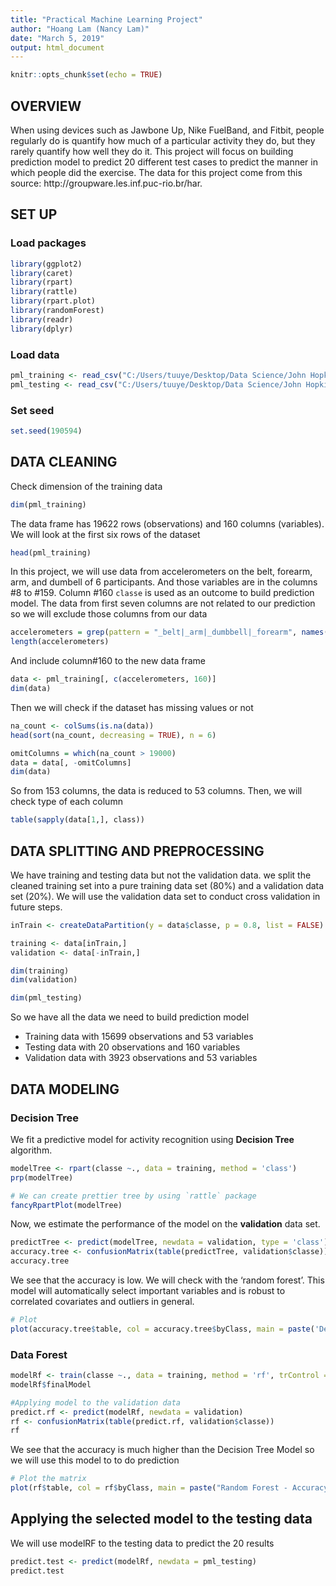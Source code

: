 ---
title: "Practical Machine Learning Project"
author: "Hoang Lam (Nancy Lam)"
date: "March 5, 2019"
output: html_document
---

```{r setup, include=FALSE}
knitr::opts_chunk$set(echo = TRUE)
```

## OVERVIEW

When using devices such as Jawbone Up, Nike FuelBand, and Fitbit, people regularly do is quantify how much of a particular activity they do, but they rarely quantify how well they do it. This project will focus on building prediction model to predict 20 different test cases to predict the manner in which people did the exercise. The data for this project come from this source: http://groupware.les.inf.puc-rio.br/har.

## SET UP

### Load packages
```{r message=FALSE, warning=FALSE}
library(ggplot2)
library(caret)
library(rpart)
library(rattle)
library(rpart.plot)
library(randomForest)
library(readr)
library(dplyr)
```

### Load data

```{r, message = FALSE, warning=FALSE, error=FALSE}
pml_training <- read_csv("C:/Users/tuuye/Desktop/Data Science/John Hopkins/Machine Learning/pml-training.csv")
pml_testing <- read_csv("C:/Users/tuuye/Desktop/Data Science/John Hopkins/Machine Learning/pml-testing.csv")
```

### Set seed 

```{r}
set.seed(190594)
```

## DATA CLEANING

Check dimension of the training data

```{r}
dim(pml_training)
```

The data frame has 19622 rows (observations) and 160 columns (variables). We will look at the first six rows of the dataset

```{r}
head(pml_training)
```

In this project, we will use data from accelerometers on the belt, forearm, arm, and dumbell of 6 participants. And those variables are in the columns #8 to #159. Column #160 `classe` is used as an outcome to build prediction model. The data from first seven columns are not related to our prediction so we will exclude those columns from our data

```{r}
accelerometers = grep(pattern = "_belt|_arm|_dumbbell|_forearm", names(pml_training))
length(accelerometers)
```

And include column#160 to the new data frame

```{r}
data <- pml_training[, c(accelerometers, 160)]
dim(data)
```

Then we will check if the dataset has missing values or not

```{r}
na_count <- colSums(is.na(data))
head(sort(na_count, decreasing = TRUE), n = 6)
```

```{r}
omitColumns = which(na_count > 19000)
data = data[, -omitColumns]
dim(data)
```

So from 153 columns, the data is reduced to 53 columns. Then, we will check type of each column

```{r}
table(sapply(data[1,], class))
```

## DATA SPLITTING AND PREPROCESSING

We have training and testing data but not the validation data. we split the cleaned training set into a pure training data set (80%) and a validation data set (20%). We will use the validation data set to conduct cross validation in future steps. 
```{r}
inTrain <- createDataPartition(y = data$classe, p = 0.8, list = FALSE)

training <- data[inTrain,]
validation <- data[-inTrain,]

dim(training)
dim(validation)
```

```{r}
dim(pml_testing)
```

So we have all the data we need to build prediction model

  - Training data with 15699 observations and 53 variables
  - Testing data with 20 observations and 160 variables
  - Validation data with 3923 observations and 53 variables
  
## DATA MODELING

### Decision Tree

We fit a predictive model for activity recognition using <b>Decision Tree</b> algorithm. 

```{r}
modelTree <- rpart(classe ~., data = training, method = 'class')
prp(modelTree)
```

```{r}
# We can create prettier tree by using `rattle` package
fancyRpartPlot(modelTree)
```

Now, we estimate the performance of the model on the <b>validation</b> data set. 

```{r}
predictTree <- predict(modelTree, newdata = validation, type = 'class')
accuracy.tree <- confusionMatrix(table(predictTree, validation$classe))
accuracy.tree
```

We see that the accuracy is low. We will check with the 'random forest'. This model will automatically select important variables and is robust to correlated covariates and outliers in general. 

```{r}
# Plot 
plot(accuracy.tree$table, col = accuracy.tree$byClass, main = paste('Decision Tree - Accuracy = ', round(accuracy.tree$overall['Accuracy'],4)))
```


### Data Forest

```{r}
modelRf <- train(classe ~., data = training, method = 'rf', trControl = trainControl(method = 'cv', 5), ntree = 250)
modelRf$finalModel
```

```{r}
#Applying model to the validation data
predict.rf <- predict(modelRf, newdata = validation)
rf <- confusionMatrix(table(predict.rf, validation$classe))
rf
```

We see that the accuracy is much higher than the Decision Tree Model so we will use this model to to do prediction

```{r}
# Plot the matrix
plot(rf$table, col = rf$byClass, main = paste("Random Forest - Accuracy =", round(rf$overall['Accuracy'], 4)))
```

## Applying the selected model to the testing data

We will use modelRF to the testing data to predict the 20 results

```{r}
predict.test <- predict(modelRf, newdata = pml_testing)
predict.test
```

